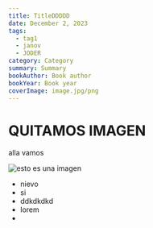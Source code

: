```yaml
---
title: TitleDDDDD
date: December 2, 2023
tags:
  - tag1
  - janov
  - JODER
category: Category
summary: Summary
bookAuthor: Book author
bookYear: Book year
coverImage: image.jpg/png
---
```


# QUITAMOS IMAGEN

alla vamos

![esto es una imagen](https://images.ctfassets.net/hrltx12pl8hq/5KiKmVEsCQPMNrbOE6w0Ot/341c573752bf35cb969e21fcd279d3f9/hero-img_copy.jpg?fit=fill&w=600&h=400 "imagen")

- nievo
- si
- ddkdkdkd
- lorem
-
